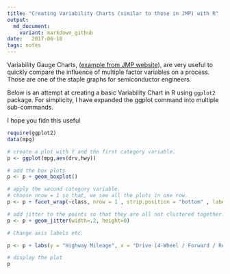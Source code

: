 ```yaml
---
title: "Creating Variability Charts (similar to those in JMP) with R"
output: 
  md_document:
    variant: markdown_github
date:   2017-06-18
tags: notes
---
```


Variability Gauge Charts, ([example from JMP website](http://www.jmp.com/support/help/Variability_Gauge_Charts.shtml)), are very useful to quickly compare the influence of multiple factor variables on a process. Those are one of the staple graphs for semiconductor engineers. 

Below is an attempt at creating a basic Variability Chart in R using `ggplot2` package. For simplicity, I have expanded the ggplot command into multiple sub-commands. 

I hope you fidn this useful

```r
require(ggplot2)
data(mpg)

# create a plot with Y and the first category variable. 
p <- ggplot(mpg,aes(drv,hwy))

# add the box plots
p <- p + geom_boxplot() 

# apply the second category variable. 
# choose nrow = 1 so that, we see all the plots in one row. 
p <- p + facet_wrap(~class, nrow = 1 , strip.position = "bottom" , labeller = "label_both" )

# add jitter to the points so that they are all not clustered together. 
p <- p + geom_jitter(width=.2, height=0)

# Change axis labels etc. 

p <- p + labs(y = "Highway Mileage", x = "Drive [4-Wheel / Forward / Reverse]")

# display the plot
p

```